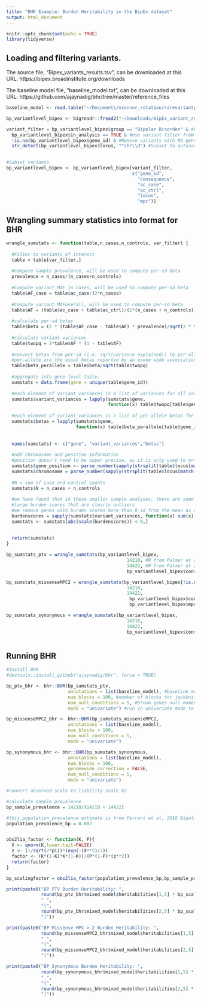 ```yaml
---
title: "BHR Example: Burden Heritability in the BipEx dataset"
output: html_document
---
```


```r
knitr::opts_chunk$set(echo = TRUE)
library(tidyverse)
```

## Loading and filtering variants.

The source file, "Bipex_variants_results.tsv", can be downloaded at this URL:
https://bipex.broadinstitute.org/downloads

The baseline model file, "baseline_model.txt", can be downloaded at this URL:
https://github.com/ajaynadig/bhr/tree/master/reference_files

```r
baseline_model <- read.table("~/Documents/oconnor_rotation/rarevariantproject/final_manuscript_repo/bhr/reference_files/ms_baseline_oe5.txt")

bp_variantlevel_bipex <- bigreadr::fread2("~/Downloads/BipEx_variant_results.tsv")

variant_filter = bp_variantlevel_bipex$group == "Bipolar Disorder" & #Filter to Bipolar Disorder counts
  bp_variantlevel_bipex$in_analysis == TRUE & #Use variant filter from Palmer et al, 2022
  !is.na(bp_variantlevel_bipex$gene_id) & #Remove variants with NA gene ID 
  str_detect(bp_variantlevel_bipex$locus, "^chr\\d") #Subset to autosomal variants

  
#Subset variants 
bp_variantlevel_bipex <- bp_variantlevel_bipex[variant_filter,
                                               c("gene_id",
                                                 "consequence",
                                                 "ac_case",
                                                 "ac_ctrl",
                                                 "locus",
                                                 "mpc")]  

```

## Wrangling summary statistics into format for BHR

```r
wrangle_sumstats <- function(table,n_cases,n_controls, var_filter) {
  
  #Filter to variants of interest
  table = table[var_filter,] 
  
  #Compute sample prevalence, will be used to compute per-sd beta
  prevalence = n_cases/(n_cases+n_controls) 
  
  #Compute variant MAF in cases, will be used to compute per-sd beta
  table$AF_case = table$ac_case/(2*n_cases) 
  
  #Compute variant MAFoverall, will be used to compute per-sd beta
  table$AF = (table$ac_case + table$ac_ctrl)/(2*(n_cases + n_controls)) 
  
  #calculate per-sd betas
  table$beta = (2 * (table$AF_case - table$AF) * prevalence)/sqrt(2 * table$AF * (1 - table$AF) * prevalence * (1 - prevalence))  
  
  #calculate variant variances
  table$twopq = 2*table$AF * (1 - table$AF) 
  
  #convert betas from per-sd (i.e. sqrt(variance explained)) to per-allele (i.e. in units of phenotype) betas.
  #per-allele are the usual betas reported by an exome wide association study.
  table$beta_perallele = table$beta/sqrt(table$twopq)
  
  #aggregate into gene-level table.
  sumstats = data.frame(gene = unique(table$gene_id))
  
  #each element of variant_variances is a list of variances for all variants in a gene.
  sumstats$variant_variances = lapply(sumstats$gene,
                                      function(x) table$twopq[table$gene_id == x]) 
  
  #each element of variant_variances is a list of per-allele betas for all variants in a gene.
  sumstats$betas = lapply(sumstats$gene,
                          function(x) table$beta_perallele[table$gene_id == x]) 
  
  
  names(sumstats) <- c("gene", "variant_variances","betas")
  
  #add chromosome and position information
  #position doesn't need to be super precise, as it is only used to order genes for jackknife
  sumstats$gene_position <- parse_number(sapply(strsplit(table$locus[match(sumstats$gene,table$gene_id)], split = ":"), function(x) x[[2]]))
  sumstats$chromosome = parse_number(sapply(strsplit(table$locus[match(sumstats$gene,table$gene_id)], split = ":"), function(x) x[[1]]))
  
  #N = sum of case and control counts
  sumstats$N = n_cases + n_controls
  
  #we have found that in these smaller sample analyses, there are some genes with
  #large burden scores that are clearly outliers
  #we remove genes with burden scores more than 8 sd from the mean as a conservative filter.
  burdenscores = sapply(sumstats$variant_variances, function(x) sum(x))
  sumstats <- sumstats[abs(scale(burdenscores)) < 8,]
  
  
  return(sumstats)
}

bp_sumstats_ptv = wrangle_sumstats(bp_variantlevel_bipex,
                                             14210, #N from Palmer et al, 2022
                                             14422, #N from Palmer et al, 2022
                                             bp_variantlevel_bipex$consequence == "ptv")

bp_sumstats_missenseMPC2 = wrangle_sumstats(bp_variantlevel_bipex[!is.na(bp_variantlevel_bipex$mpc),],
                                             14210,
                                             14422,
                                              bp_variantlevel_bipex$consequence[!is.na(bp_variantlevel_bipex$mpc)] %in% c("damaging_missense", "other_missense") &
                                              bp_variantlevel_bipex$mpc[!is.na(bp_variantlevel_bipex$mpc)] > 2)

bp_sumstats_synonymous = wrangle_sumstats(bp_variantlevel_bipex,
                                             14210,
                                             14422,
                                             bp_variantlevel_bipex$consequence == "synonymous")



```

## Running BHR
```r
#install BHR
#devtools::install_github("ajaynadig/bhr", force = TRUE)

bp_ptv_bhr <- bhr::BHR(bp_sumstats_ptv, 
                       annotations = list(baseline_model), #baseline model including constraint annotations
                       num_blocks = 100, #number of blocks for jackknife
                       num_null_conditions = 5, #5*num_genes null moment conditions
                       mode = "univariate") #run in univariate mode to compute burdne h2

bp_missenseMPC2_bhr <- bhr::BHR(bp_sumstats_missenseMPC2, 
                       annotations = list(baseline_model),
                       num_blocks = 100,
                       num_null_conditions = 5,
                       mode = "univariate")

bp_synonymous_bhr <- bhr::BHR(bp_sumstats_synonymous, 
                       annotations = list(baseline_model),
                       num_blocks = 100,
                       genomewide_correction = FALSE, 
                       num_null_conditions = 5,
                       mode = "univariate")

#convert observed scale to liability scale h2

#calculate sample prevalence
bp_sample_prevalence = 14210/(14210 + 14422) 

#this population prevalence estimate is from Ferrari et al, 2016 Bipolar Disorders
population_prevalence_bp = 0.007 


obs2lia_factor <- function(K, P){
  X <- qnorm(K,lower.tail=FALSE)
  z <- (1/sqrt(2*pi))*(exp(-(X**2)/2))
  factor <- (K*(1-K)*K*(1-K))/(P*(1-P)*(z**2))
  return(factor)
}

bp_scalingfactor = obs2lia_factor(population_prevalence_bp,bp_sample_prevalence)

print(paste0("BP PTV Burden Heritability: ",
             round(bp_ptv_bhr$mixed_model$heritabilities[1,5] * bp_scalingfactor, 4),
             " ",
             "(",
             round(bp_ptv_bhr$mixed_model$heritabilities[2,5] * bp_scalingfactor, 4),
             ")"))

print(paste0("BP Missense MPC > 2 Burden Heritability: ",
             round(bp_missenseMPC2_bhr$mixed_model$heritabilities[1,5] * bp_scalingfactor, 4),
             " ",
             "(",
             round(bp_missenseMPC2_bhr$mixed_model$heritabilities[2,5] * bp_scalingfactor, 4),
             ")"))

print(paste0("BP Synonymous Burden Heritability: ",
             round(bp_synonymous_bhr$mixed_model$heritabilities[1,5] * bp_scalingfactor, 4),
             " ",
             "(",
             round(bp_synonymous_bhr$mixed_model$heritabilities[2,5] * bp_scalingfactor, 4),
             ")"))


```
